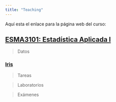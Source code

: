 ```yaml
---
title: "Teaching"
---
```


Aquí esta el enlace para la página web del curso:

## [ESMA3101: Estadística Aplicada I](https://didier-murillo.netlify.com/Contents/)

> Datos 

### [Iris](https://didier-murillo.netlify.com/iris.xlsx/)


> Tareas


> Laboratorios 


> Exámenes

